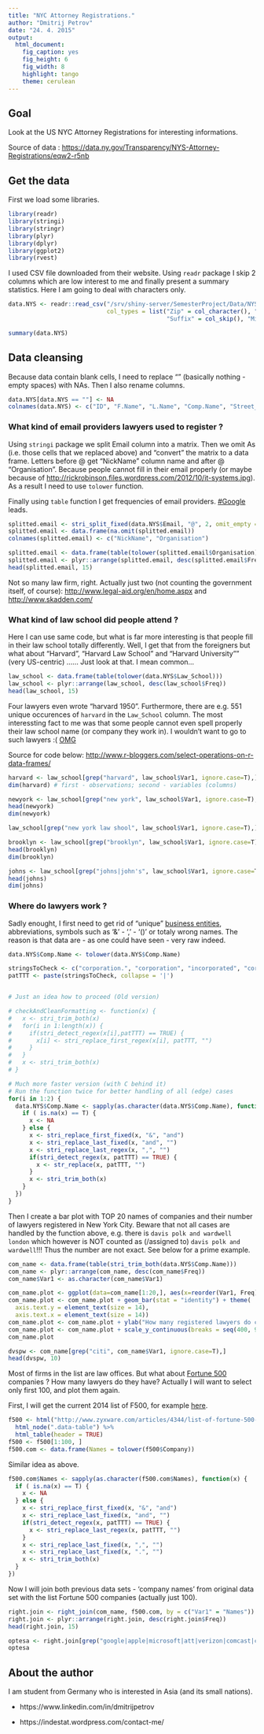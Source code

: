 ```yaml
---
title: "NYC Attorney Registrations."
author: "Dmitrij Petrov"
date: "24. 4. 2015"
output:
  html_document:
    fig_caption: yes
    fig_height: 6
    fig_width: 8
    highlight: tango
    theme: cerulean
---
```


## Goal
Look at the US NYC Attorney Registrations for interesting informations. 

Source of data : <https://data.ny.gov/Transparency/NYS-Attorney-Registrations/eqw2-r5nb>

## Get the data

First we load some libraries.

```r
library(readr)
library(stringi)
library(stringr)
library(plyr)
library(dplyr)
library(ggplot2)
library(rvest)
```

I used CSV file downloaded from their website. Using `readr` package I skip 2 columns which are low interest to me and finally present a summary statistics. Here I am going to deal with characters only.

```r
data.NYS <- readr::read_csv("/srv/shiny-server/SemesterProject/Data/NYS_Attorney_Registrations.csv",
                            col_types = list("Zip" = col_character(), "Zip Plus Four" = col_character(), 
                                             "Suffix" = col_skip(), "Middle Name" = col_skip()))

summary(data.NYS)
```

## Data cleansing

Because data contain blank cells, I need to replace "" (basically nothing - empty spaces) with NAs. Then I also rename columns.

```r
data.NYS[data.NYS == ""] <- NA
colnames(data.NYS) <- c("ID", "F.Name", "L.Name", "Comp.Name", "Street_1", "Street_2", "City", "State", "Zip", "Zip_2", "Country", "County",  "Phone", "Email", "Year_Adm", "JDoA", "Law_School", "Status", "Next_Reg")
```

### What kind of email providers lawyers used to register ?

Using `stringi` package we split Email column into a matrix. Then we omit As (i.e. those cells that we replaced above) and "convert" the matrix to a data frame. Letters before @ get "NickName" column name and after @ "Organisation". Because people cannot fill in their email properly (or maybe because of <http://rickrobinson.files.wordpress.com/2012/10/it-systems.jpg>). As a result I need to use `tolower` function.

Finally using `table` function I get frequencies of email providers. [#Google](https://www.google.de/search?q=gmail+is+unique) leads.

```r
splitted.email <- stri_split_fixed(data.NYS$Email, "@", 2, omit_empty = NA, simplify = TRUE) 
splitted.email <- data.frame(na.omit(splitted.email))
colnames(splitted.email) <- c("NickName", "Organisation")

splitted.email <- data.frame(table(tolower(splitted.email$Organisation)))
splitted.email <- plyr::arrange(splitted.email, desc(splitted.email$Freq))
head(splitted.email, 15)
```

Not so many law firm, right. Actually just two (not counting the government itself, of course): <http://www.legal-aid.org/en/home.aspx> and <http://www.skadden.com/>

### What kind of law school did people attend ?

Here I can use same code, but what is far more interesting is that people fill in their law school totally differently. Well, I get that from the foreigners but what about "Harvard", "Harvard Law School" and "Harvard University"" (very US-centric) ...... Just look at that. I mean common... 

```r
law_school <- data.frame(table(tolower(data.NYS$Law_School)))
law_school <- plyr::arrange(law_school, desc(law_school$Freq))
head(law_school, 15)
```

Four lawyers even wrote "harvard 1950". Furthermore, there are e.g. 551 unique occurences of `harvard` in the `Law_School` column. The most interessting fact to me was that some people cannot even spell properly their law school name (or company they work in). I wouldn't want to go to such lawyers :(  [OMG](http://www.freemake.com/blog/wp-content/uploads/2012/08/SpellRite-1.gif)

Source for code below: <http://www.r-bloggers.com/select-operations-on-r-data-frames/>
```r
harvard <- law_school[grep("harvard", law_school$Var1, ignore.case=T),]
dim(harvard) # first - observations; second - variables (columns)

newyork <- law_school[grep("new york", law_school$Var1, ignore.case=T),]
head(newyork)
dim(newyork)

law_school[grep("new york law shool", law_school$Var1, ignore.case=T),] # FAIL

brooklyn <- law_school[grep("brooklyn", law_school$Var1, ignore.case=T),]
head(brooklyn)
dim(brooklyn)

johns <- law_school[grep("johns|john's", law_school$Var1, ignore.case=T),]
head(johns)
dim(johns)

```

### Where do lawyers work ?

Sadly enought, I first need to get rid of "unique" [business entities](https://en.wikipedia.org/wiki/Types_of_business_entity#United_States), abbreviations, symbols such as '&' - ',' - '()' or totaly wrong names. The reason is that data are - as one could have seen - very raw indeed.

```r
data.NYS$Comp.Name <- tolower(data.NYS$Comp.Name)

stringsToCheck <- c("corporation.", "corporation", "incorporated", "corp", "corp.", "group", "gmbh", "company", "pllc", "llp", "llc", "l.l.c.", "l.l.p.", "ltd.","inc.", "inc", "plc", "p.c.", "pc", "p.a.", "l.p.", "lp", "co.", "l.p")
patTTT <- paste(stringsToCheck, collapse = '|')


# Just an idea how to proceed (Old version)

# checkAndCleanFormatting <- function(x) {
#   x <- stri_trim_both(x)  
#   for(i in 1:length(x)) {
#     if(stri_detect_regex(x[i],patTTT) == TRUE) {
#       x[i] <- stri_replace_first_regex(x[i], patTTT, "")
#     }
#   }
#   x <- stri_trim_both(x)
# }

# Much more faster version (with C behind it)
# Run the function twice for better handling of all (edge) cases
for(i in 1:2) {
  data.NYS$Comp.Name <- sapply(as.character(data.NYS$Comp.Name), function(x) {
    if ( is.na(x) == T) {
      x <- NA
    } else {
      x <- stri_replace_first_fixed(x, "&", "and")
      x <- stri_replace_last_fixed(x, "and", "")
      x <- stri_replace_last_regex(x, ",", "") 
      if(stri_detect_regex(x, patTTT) == TRUE) {
        x <- str_replace(x, patTTT, "") 
      }
      x <- stri_trim_both(x)
    }
  })
}


```

Then I create a bar plot with TOP 20 names of companies and their number of lawyers registered in New York City. Beware that not all cases are handled by the function above, e.g. there is `davis polk and wardwell london` which however is NOT counted as (/assigned to) `davis polk and wardwell`!!! Thus the number are not exact. See below for a prime example.

```r
com_name <- data.frame(table(stri_trim_both(data.NYS$Comp.Name)))
com_name <- plyr::arrange(com_name, desc(com_name$Freq))
com_name$Var1 <- as.character(com_name$Var1)

com_name.plot <- ggplot(data=com_name[1:20,], aes(x=reorder(Var1, Freq), y=Freq)) + coord_flip(ylim= c(400,900))
com_name.plot <- com_name.plot + geom_bar(stat = "identity") + theme(
  axis.text.y = element_text(size = 14), 
  axis.text.x = element_text(size = 14)) 
com_name.plot <- com_name.plot + ylab("How many registered lawyers do companies have in NYC ?") + xlab("Companies")
com_name.plot <- com_name.plot + scale_y_continuous(breaks = seq(400, 900, 50))
com_name.plot
```

```r
dvspw <- com_name[grep("citi", com_name$Var1, ignore.case=T),]
head(dvspw, 10)
```

Most of firms in the list are law offices. But what about [Fortune 500](https://fortune.com/global500/) companies ? How many lawyers do they have? Actually I will want to select only first 100, and plot them again.

First, I will get the current 2014 list of F500, for example [here](http://www.zyxware.com/articles/4344/list-of-fortune-500-companies-and-their-websites).

```r
f500 <- html("http://www.zyxware.com/articles/4344/list-of-fortune-500-companies-and-their-websites") %>%
  html_node(".data-table") %>%
  html_table(header = TRUE)
f500 <- f500[1:100, ]
f500.com <- data.frame(Names = tolower(f500$Company))

```

Similar idea as above.
```r
f500.com$Names <- sapply(as.character(f500.com$Names), function(x) {
  if ( is.na(x) == T) {
    x <- NA
  } else {
    x <- stri_replace_first_fixed(x, "&", "and")
    x <- stri_replace_last_fixed(x, "and", "")
    if(stri_detect_regex(x, patTTT) == TRUE) {
      x <- stri_replace_last_regex(x, patTTT, "") 
    }
    x <- stri_replace_last_fixed(x, ",", "")
    x <- stri_replace_last_fixed(x, ".", "")
    x <- stri_trim_both(x)
  }
})
```

Now I will join both previous data sets - 'company names' from original data set with the list Fortune 500 companies (actually just 100).

```r
right.join <- right_join(com_name, f500.com, by = c("Var1" = "Names"))
right.join <- plyr::arrange(right.join, desc(right.join$Freq))
head(right.join, 15)
```


```r
optesa <- right.join[grep("google|apple|microsoft|att|verizon|comcast|cbs|oracle|intel|chevron|nike|facebook|amazon|directv|dish|boeing", right.join$Var1, ignore.case=T),]
optesa
```




## About the author 

I am student from Germany who is interested in Asia (and its small nations).

*  https://www.linkedin.com/in/dmitrijpetrov

*  https://indestat.wordpress.com/contact-me/
